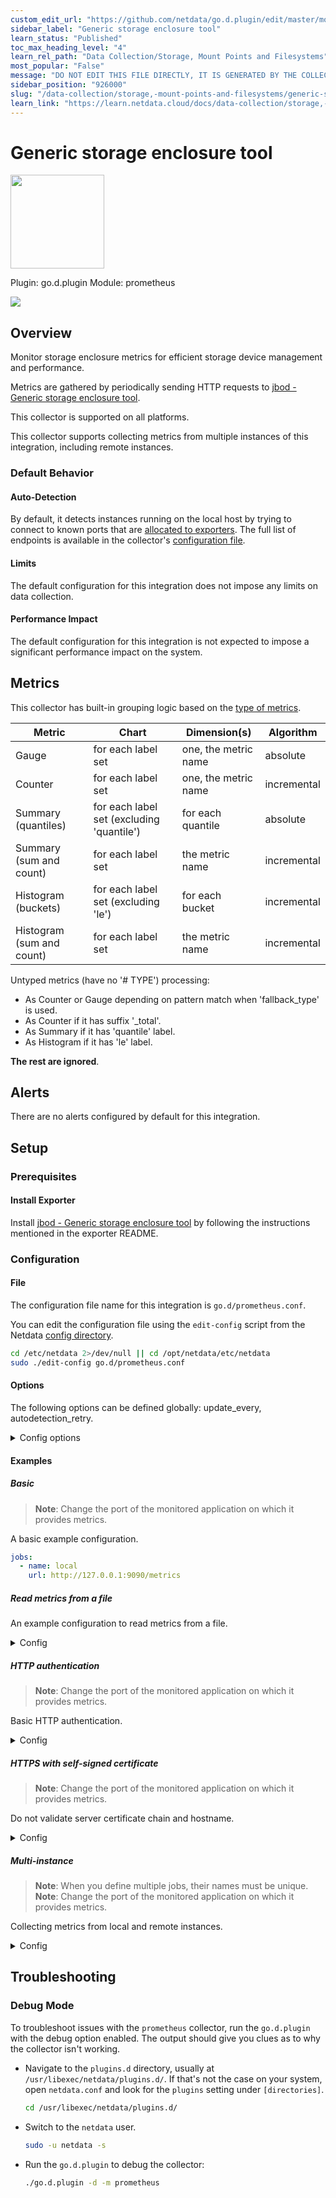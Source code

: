 ```yaml
---
custom_edit_url: "https://github.com/netdata/go.d.plugin/edit/master/modules/prometheus/metadata.yaml"
sidebar_label: "Generic storage enclosure tool"
learn_status: "Published"
toc_max_heading_level: "4"
learn_rel_path: "Data Collection/Storage, Mount Points and Filesystems"
most_popular: "False"
message: "DO NOT EDIT THIS FILE DIRECTLY, IT IS GENERATED BY THE COLLECTOR'S metadata.yaml FILE"
sidebar_position: "926000"
slug: "/data-collection/storage,-mount-points-and-filesystems/generic-storage-enclosure-tool"
learn_link: "https://learn.netdata.cloud/docs/data-collection/storage,-mount-points-and-filesystems/generic-storage-enclosure-tool"
---
```



# Generic storage enclosure tool


<img src="https://netdata.cloud/img/storage-enclosure.svg" width="150"/>


Plugin: go.d.plugin
Module: prometheus

<img src="https://img.shields.io/badge/maintained%20by-Community-blue" />

## Overview

Monitor storage enclosure metrics for efficient storage device management and performance.


Metrics are gathered by periodically sending HTTP requests to [jbod - Generic storage enclosure tool](https://github.com/Gandi/jbod-rs).


This collector is supported on all platforms.

This collector supports collecting metrics from multiple instances of this integration, including remote instances.


### Default Behavior

#### Auto-Detection

By default, it detects instances running on the local host by trying to connect to known ports that are [allocated to exporters](https://github.com/prometheus/prometheus/wiki/Default-port-allocations).
The full list of endpoints is available in the collector's [configuration file](https://github.com/netdata/go.d.plugin/blob/master/config/go.d/prometheus.conf).


#### Limits

The default configuration for this integration does not impose any limits on data collection.

#### Performance Impact

The default configuration for this integration is not expected to impose a significant performance impact on the system.


## Metrics

This collector has built-in grouping logic based on the [type of metrics](https://prometheus.io/docs/concepts/metric_types/).

| Metric                    | Chart                                     | Dimension(s)         | Algorithm   |
|---------------------------|-------------------------------------------|----------------------|-------------|
| Gauge                     | for each label set                        | one, the metric name | absolute    |
| Counter                   | for each label set                        | one, the metric name | incremental |
| Summary (quantiles)       | for each label set (excluding 'quantile') | for each quantile    | absolute    |
| Summary (sum and count)   | for each label set                        | the metric name      | incremental |
| Histogram (buckets)       | for each label set (excluding 'le')       | for each bucket      | incremental |
| Histogram (sum and count) | for each label set                        | the metric name      | incremental |

Untyped metrics (have no '# TYPE') processing:

- As Counter or Gauge depending on pattern match when 'fallback_type' is used.
- As Counter if it has suffix '_total'.
- As Summary if it has 'quantile' label.
- As Histogram if it has 'le' label.

**The rest are ignored**.



## Alerts

There are no alerts configured by default for this integration.


## Setup

### Prerequisites

#### Install Exporter

Install [jbod - Generic storage enclosure tool](https://github.com/Gandi/jbod-rs) by following the instructions mentioned in the exporter README.



### Configuration

#### File

The configuration file name for this integration is `go.d/prometheus.conf`.


You can edit the configuration file using the `edit-config` script from the
Netdata [config directory](/docs/configuring/configuration#the-netdata-config-directory).

```bash
cd /etc/netdata 2>/dev/null || cd /opt/netdata/etc/netdata
sudo ./edit-config go.d/prometheus.conf
```
#### Options

The following options can be defined globally: update_every, autodetection_retry.


<details><summary>Config options</summary>

| Name | Description | Default | Required |
|:----|:-----------|:-------|:--------:|
| update_every | Data collection frequency. | 10 | no |
| autodetection_retry | Recheck interval in seconds. Zero means no recheck will be scheduled. | 0 | no |
| url | Server URL. |  | yes |
| selector | Time series selector (filter). |  | no |
| fallback_type | Time series selector (filter). |  | no |
| max_time_series | Global time series limit. If an endpoint returns number of time series > limit the data is not processed. | 2000 | no |
| max_time_series_per_metric | Time series per metric (metric name) limit. Metrics with number of time series > limit are skipped. | 200 | no |
| timeout | HTTP request timeout. | 10 | no |
| username | Username for basic HTTP authentication. |  | no |
| password | Password for basic HTTP authentication. |  | no |
| proxy_url | Proxy URL. |  | no |
| proxy_username | Username for proxy basic HTTP authentication. |  | no |
| proxy_password | Password for proxy basic HTTP authentication. |  | no |
| method | HTTP request method. | GET | no |
| body | HTTP request body. |  | no |
| headers | HTTP request headers. |  | no |
| not_follow_redirects | Redirect handling policy. Controls whether the client follows redirects. | no | no |
| tls_skip_verify | Server certificate chain and hostname validation policy. Controls whether the client performs this check. | no | no |
| tls_ca | Certification authority that the client uses when verifying the server's certificates. |  | no |
| tls_cert | Client TLS certificate. |  | no |
| tls_key | Client TLS key. |  | no |

##### selector

This option allows you to filter out unwanted time series. Only metrics matching the selector will be collected.

- Logic: (pattern1 OR pattern2) AND !(pattern3 or pattern4)
- Pattern syntax: [selector](https://github.com/netdata/go.d.plugin/blob/master/pkg/prometheus/selector/README.md).
- Option syntax:

```yaml
selector:
  allow:
    - pattern1
    - pattern2
  deny:
    - pattern3
    - pattern4
```


##### fallback_type

This option allows you to process Untyped metrics as Counter or Gauge instead of ignoring them.

- Metric name pattern syntax: [shell file name pattern](https://golang.org/pkg/path/filepath/#Match).
- Option syntax:

```yaml
fallback_type:
  counter:
    - metric_name_pattern1
    - metric_name_pattern2
  gauge:
    - metric_name_pattern3
    - metric_name_pattern4
```


</details>

#### Examples

##### Basic

> **Note**: Change the port of the monitored application on which it provides metrics.

A basic example configuration.


```yaml
jobs:
  - name: local
    url: http://127.0.0.1:9090/metrics

```
##### Read metrics from a file

An example configuration to read metrics from a file.

<details><summary>Config</summary>

```yaml
# use "file://" scheme
jobs:
  - name: myapp
    url: file:///opt/metrics/myapp/metrics.txt

```
</details>

##### HTTP authentication

> **Note**: Change the port of the monitored application on which it provides metrics.

Basic HTTP authentication.


<details><summary>Config</summary>

```yaml
jobs:
  - name: local
    url: http://127.0.0.1:9090/metrics
    username: username
    password: password

```
</details>

##### HTTPS with self-signed certificate

> **Note**: Change the port of the monitored application on which it provides metrics.

Do not validate server certificate chain and hostname.


<details><summary>Config</summary>

```yaml
jobs:
  - name: local
    url: https://127.0.0.1:9090/metrics
    tls_skip_verify: yes

```
</details>

##### Multi-instance

> **Note**: When you define multiple jobs, their names must be unique.
> **Note**: Change the port of the monitored application on which it provides metrics.

Collecting metrics from local and remote instances.


<details><summary>Config</summary>

```yaml
jobs:
  - name: local
    url: http://127.0.0.1:9090/metrics

  - name: remote
    url: http://192.0.2.1:9090/metrics

```
</details>



## Troubleshooting

### Debug Mode

To troubleshoot issues with the `prometheus` collector, run the `go.d.plugin` with the debug option enabled. The output
should give you clues as to why the collector isn't working.

- Navigate to the `plugins.d` directory, usually at `/usr/libexec/netdata/plugins.d/`. If that's not the case on
  your system, open `netdata.conf` and look for the `plugins` setting under `[directories]`.

  ```bash
  cd /usr/libexec/netdata/plugins.d/
  ```

- Switch to the `netdata` user.

  ```bash
  sudo -u netdata -s
  ```

- Run the `go.d.plugin` to debug the collector:

  ```bash
  ./go.d.plugin -d -m prometheus
  ```


